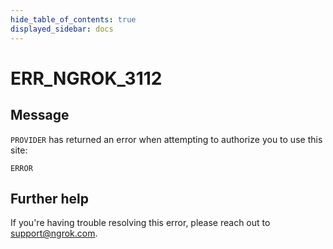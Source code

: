 ```yaml
---
hide_table_of_contents: true
displayed_sidebar: docs
---
```



# ERR_NGROK_3112

## Message

`PROVIDER` has returned an error when attempting to authorize you to use this site:

`ERROR`

<ErrorDetails error="err_ngrok_3112" />

## Further help

If you're having trouble resolving this error, please reach out to [support@ngrok.com](mailto:support@ngrok.com?subject=Help%20with%20ERR_NGROK_3112).
